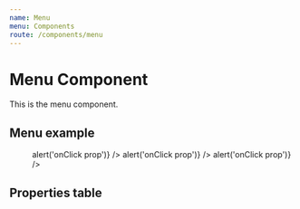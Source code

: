 ```yaml
---
name: Menu
menu: Components
route: /components/menu
---
```



# Menu Component

This is the menu component.

## Menu example
<Playground className="inline-menu">
  <Menu>
    <Menu.Item title="Visão Geral" icon={['fas', 'store']} />
    <Menu.Item
      title="Relatórios"
      icon={['fas', 'analytics']}
      active
    >
      <Menu.SubItem title="Raio X" />
      <Menu.SubItem title="Eventos e motivos" />
      <Menu.SubItem title="Mural de vendas" />
      <Menu.SubItem title="Comparador de períodos" active />
      <Menu.SubItem title="Fluxo e oportunidades" />
      <Menu.SubItem title="Evolução" url="javascript: alert('url')" />
      <Menu.SubItem title="Lista da vez" />
      <Menu.SubItem title="Feedbacks" onClick={() => alert('onClick prop')} />
    </Menu.Item>
    <Menu.Item title="Ranking" icon={['fas', 'trophy']} />
    <Menu.Item title="Validação" icon={['fas', 'check-circle']} />
    <Menu.Item title="Feedback" icon={['fas', 'sync-alt']}>
      <Menu.SubItem title="Gerentes" />
      <Menu.SubItem title="Vendedores" />
    </Menu.Item>
    <Menu.Item title="Cadastros" icon={['fas', 'folder-open']} url="javascript: alert('url')" />
    <Menu.Item title="Chat" icon={['fas', 'comment']} onClick={() => alert('onClick prop')} />
    <Menu.Item title="Aprenda Indeva" icon={['fas', 'lightbulb']} onClick={() => alert('onClick prop')} />
  </Menu>
</Playground>

## Properties table
<PropsTable of={Menu} />
